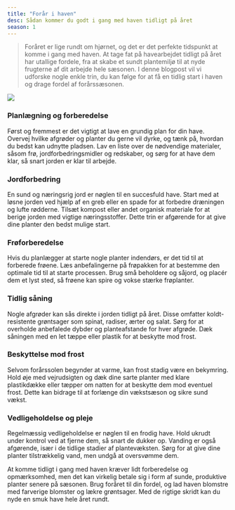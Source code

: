 ```yaml
---
title: "Forår i haven"
desc: Sådan kommer du godt i gang med haven tidligt på året
season: 1
---
```


> Foråret er lige rundt om hjørnet, og det er det perfekte tidspunkt at komme i gang med haven. At tage fat på havearbejdet tidligt på året har utallige fordele, fra at skabe et sundt plantemiljø til at nyde frugterne af dit arbejde hele sæsonen. I denne blogpost vil vi udforske nogle enkle trin, du kan følge for at få en tidlig start i haven og drage fordel af forårssæsonen.

<img src="/images/illustrations/illustration-preseed.svg" className="illustration" />

### Planlægning og forberedelse

Først og fremmest er det vigtigt at lave en grundig plan for din have. Overvej hvilke afgrøder og planter du gerne vil dyrke, og tænk på, hvordan du bedst kan udnytte pladsen. Lav en liste over de nødvendige materialer, såsom frø, jordforbedringsmidler og redskaber, og sørg for at have dem klar, så snart jorden er klar til arbejde.

### Jordforbedring

En sund og næringsrig jord er nøglen til en succesfuld have. Start med at løsne jorden ved hjælp af en greb eller en spade for at forbedre dræningen og lufte rødderne. Tilsæt kompost eller andet organisk materiale for at berige jorden med vigtige næringsstoffer. Dette trin er afgørende for at give dine planter den bedst mulige start.

### Frøforberedelse

Hvis du planlægger at starte nogle planter indendørs, er det tid til at forberede frøene. Læs anbefalingerne på frøpakken for at bestemme den optimale tid til at starte processen. Brug små beholdere og såjord, og placér dem et lyst sted, så frøene kan spire og vokse stærke frøplanter.

### Tidlig såning

Nogle afgrøder kan sås direkte i jorden tidligt på året. Disse omfatter koldt-resistente grøntsager som spinat, radiser, ærter og salat. Sørg for at overholde anbefalede dybder og planteafstande for hver afgrøde. Dæk såningen med en let tæppe eller plastik for at beskytte mod frost.

### Beskyttelse mod frost

Selvom forårssolen begynder at varme, kan frost stadig være en bekymring. Hold øje med vejrudsigten og dæk dine sarte planter med klare plastikdække eller tæpper om natten for at beskytte dem mod eventuel frost. Dette kan bidrage til at forlænge din vækstsæson og sikre sund vækst.

### Vedligeholdelse og pleje

Regelmæssig vedligeholdelse er nøglen til en frodig have. Hold ukrudt under kontrol ved at fjerne dem, så snart de dukker op. Vanding er også afgørende, især i de tidlige stadier af plantevæksten. Sørg for at give dine planter tilstrækkelig vand, men undgå at oversvømme dem.

At komme tidligt i gang med haven kræver lidt forberedelse og opmærksomhed, men det kan virkelig betale sig i form af sunde, produktive planter senere på sæsonen. Brug foråret til din fordel, og lad haven blomstre med farverige blomster og lækre grøntsager. Med de rigtige skridt kan du nyde en smuk have hele året rundt.
